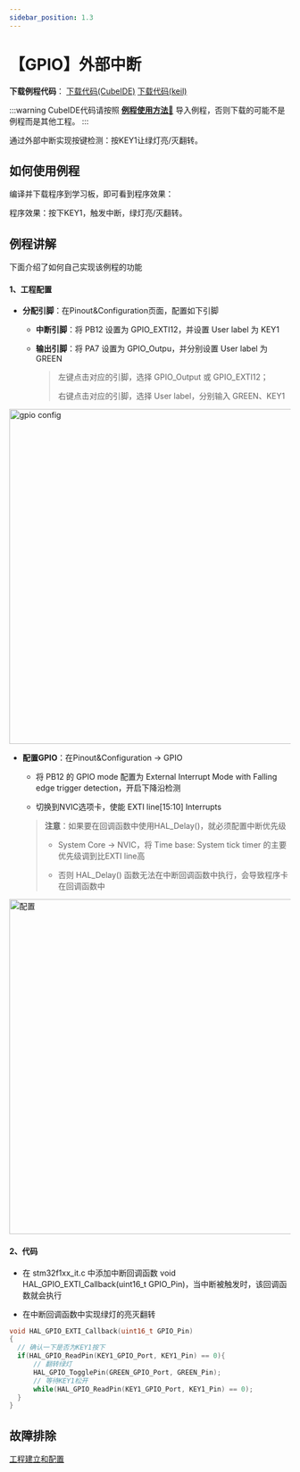 ```yaml
---
sidebar_position: 1.3
---
```

# 【GPIO】外部中断

**下载例程代码**： <a href="https://pan.baud-dance.com/d/%E6%B3%A2%E7%89%B9%E5%BE%8B%E5%8A%A8STM32%E4%BE%8B%E7%A8%8B/GPIO_EXTI.zip" class="source_download_button" target="_blank">下载代码(CubeIDE)</a> 
<a href="https://fubestore.baud.dance/GPIO_EXTI_keil.7z" class="source_download_button" target="_blank">下载代码(keil)</a>

:::warning
CubeIDE代码请按照 <a href="/docs/stm32/example/HowToImportExample" target="_blank">**例程使用方法🔗**</a> 导入例程，否则下载的可能不是例程而是其他工程。
:::

通过外部中断实现按键检测：按KEY1让绿灯亮/灭翻转。

## 如何使用例程

编译并下载程序到学习板，即可看到程序效果：

程序效果：按下KEY1，触发中断，绿灯亮/灭翻转。

## 例程讲解

下面介绍了如何自己实现该例程的功能

#### 1、工程配置

- **分配引脚**：在Pinout&Configuration页面，配置如下引脚

  - **中断引脚**：将 PB12 设置为 GPIO_EXTI12，并设置 User label 为 KEY1

  - **输出引脚**：将 PA7 设置为 GPIO_Outpu，并分别设置 User label 为 GREEN

    > 左键点击对应的引脚，选择 GPIO_Output 或 GPIO_EXTI12；
    >
    > 右键点击对应的引脚，选择 User label，分别输入 GREEN、KEY1

<div style={{ display: "flex", justifyContent: "center", alignItems: "center", marginBottom: "20px"}}>
<img src={require('./img/GPIO_EXTI/gpio config.png').default} alt="gpio config" width="600px" />
</div>

- **配置GPIO**：在Pinout&Configuration -> GPIO

	- 将 PB12 的 GPIO mode 配置为 External Interrupt Mode with Falling edge trigger detection，开启下降沿检测

	- 切换到NVIC选项卡，使能 EXTI line[15:10] Interrupts

	> **注意**：如果要在回调函数中使用HAL_Delay()，就必须配置中断优先级
	>
	> - System Core -> NVIC，将 Time base: System tick timer 的主要优先级调到比EXTI line高
	>
	> - 否则 HAL_Delay() 函数无法在中断回调函数中执行，会导致程序卡在回调函数中

<div style={{ display: "flex", justifyContent: "center", alignItems: "center", marginBottom: "20px"}}>
<img src={require('./img/GPIO_EXTI/配置.png').default} alt="配置" width="600px" />
</div>

#### 2、代码

- 在 stm32f1xx_it.c 中添加中断回调函数 void HAL_GPIO_EXTI_Callback(uint16_t GPIO_Pin)，当中断被触发时，该回调函数就会执行

- 在中断回调函数中实现绿灯的亮灭翻转

```c
void HAL_GPIO_EXTI_Callback(uint16_t GPIO_Pin)
{
  // 确认一下是否为KEY1按下
  if(HAL_GPIO_ReadPin(KEY1_GPIO_Port, KEY1_Pin) == 0){
	  // 翻转绿灯
	  HAL_GPIO_TogglePin(GREEN_GPIO_Port, GREEN_Pin);
	  // 等待KEY1松开
	  while(HAL_GPIO_ReadPin(KEY1_GPIO_Port, KEY1_Pin) == 0);
  }
}
```

## 故障排除

[工程建立和配置](/docs/stm32/FAQ)




